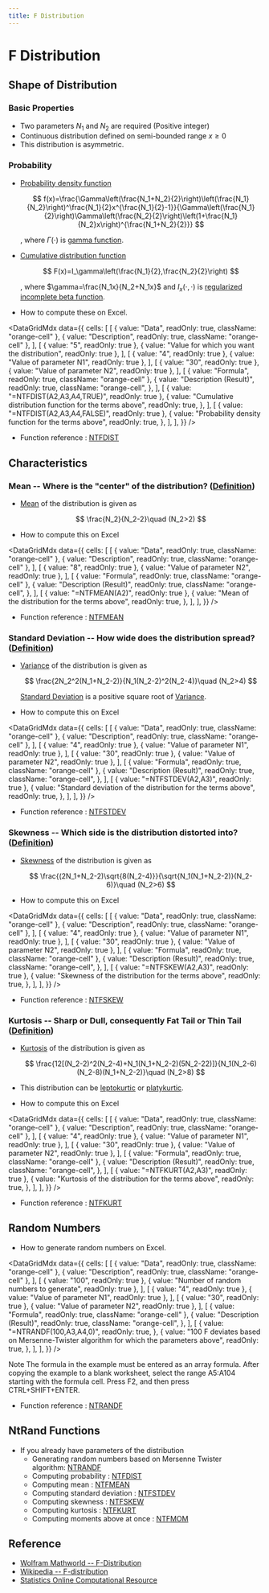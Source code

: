 ```yaml
---
title: F Distribution
---
```



# F Distribution

## Shape of Distribution

### Basic Properties

- Two parameters $N_1$ and $N_2$ are required (Positive integer)
- Continuous distribution defined on semi-bounded range $x \geq 0$
- This distribution is asymmetric.

### Probability

- [Probability density function](/docs/glossary#probability-density-function)

  $$
  f(x)=\frac{\Gamma\left(\frac{N_1+N_2}{2}\right)\left(\frac{N_1}{N_2}\right)^\frac{N_1}{2}x^{\frac{N_1}{2}-1}}{\Gamma\left(\frac{N_1}{2}\right)\Gamma\left(\frac{N_2}{2}\right)\left(1+\frac{N_1}{N_2}x\right)^{\frac{N_1+N_2}{2}}}
  $$

  , where $\Gamma(\cdot)$ is [gamma function](/docs/glossary#gamma-function).

- [Cumulative distribution function](/docs/glossary#cumulative-distribution-function)

  $$
  F(x)=I_\gamma\left(\frac{N_1}{2},\frac{N_2}{2}\right)
  $$

  , where $\gamma=\frac{N_1x}{N_2+N_1x}$ and $I_{x}(\cdot,\cdot)$ is [regularized incomplete beta function](/docs/glossary#regularized-incomplete-beta-function).

- How to compute these on Excel.

<DataGridMdx
  data={{
    cells: [
      [
        { value: "Data", readOnly: true, className: "orange-cell" },
        { value: "Description", readOnly: true, className: "orange-cell" },
      ],
      [
        { value: "5", readOnly: true },
        { value: "Value for which you want the distribution", readOnly: true },
      ],
      [
        { value: "4", readOnly: true },
        { value: "Value of parameter N1", readOnly: true },
      ],
      [
        { value: "30", readOnly: true },
        { value: "Value of parameter N2", readOnly: true },
      ],
      [
        { value: "Formula", readOnly: true, className: "orange-cell" },
        {
          value: "Description (Result)",
          readOnly: true,
          className: "orange-cell",
        },
      ],
      [
        { value: "=NTFDIST(A2,A3,A4,TRUE)", readOnly: true },
        {
          value: "Cumulative distribution function for the terms above",
          readOnly: true,
        },
      ],
      [
        { value: "=NTFDIST(A2,A3,A4,FALSE)", readOnly: true },
        {
          value: "Probability density function for the terms above",
          readOnly: true,
        },
      ],
    ],
  }}
/>

- Function reference : [NTFDIST](../03-function-reference/02-distribution-functions/024-ntfdist.mdx)

## Characteristics

### Mean -- Where is the "center" of the distribution? ([Definition](/docs/glossary#mean))

- [Mean](/docs/glossary#mean) of the distribution is given as

  $$
  \frac{N_2}{N_2-2}\quad (N_2>2)
  $$

- How to compute this on Excel

<DataGridMdx
  data={{
    cells: [
      [
        { value: "Data", readOnly: true, className: "orange-cell" },
        { value: "Description", readOnly: true, className: "orange-cell" },
      ],
      [
        { value: "8", readOnly: true },
        { value: "Value of parameter N2", readOnly: true },
      ],
      [
        { value: "Formula", readOnly: true, className: "orange-cell" },
        {
          value: "Description (Result)",
          readOnly: true,
          className: "orange-cell",
        },
      ],
      [
        { value: "=NTFMEAN(A2)", readOnly: true },
        {
          value: "Mean of the distribution for the terms above",
          readOnly: true,
        },
      ],
    ],
  }}
/>

- Function reference : [NTFMEAN](../03-function-reference/02-distribution-functions/027-ntfmean.mdx)

### Standard Deviation -- How wide does the distribution spread? ([Definition](/docs/glossary#standard-deviation))

- [Variance](/docs/glossary#variance) of the distribution is given as

  $$
  \frac{2N_2^2(N_1+N_2-2)}{N_1(N_2-2)^2(N_2-4)}\quad (N_2>4)
  $$

  [Standard Deviation](/docs/glossary#standard-deviation) is a positive square root of [Variance](/docs/glossary#variance).

- How to compute this on Excel

<DataGridMdx
  data={{
    cells: [
      [
        { value: "Data", readOnly: true, className: "orange-cell" },
        { value: "Description", readOnly: true, className: "orange-cell" },
      ],
      [
        { value: "4", readOnly: true },
        { value: "Value of parameter N1", readOnly: true },
      ],
      [
        { value: "30", readOnly: true },
        { value: "Value of parameter N2", readOnly: true },
      ],
      [
        { value: "Formula", readOnly: true, className: "orange-cell" },
        {
          value: "Description (Result)",
          readOnly: true,
          className: "orange-cell",
        },
      ],
      [
        { value: "=NTFSTDEV(A2,A3)", readOnly: true },
        {
          value: "Standard deviation of the distribution for the terms above",
          readOnly: true,
        },
      ],
    ],
  }}
/>

- Function reference : [NTFSTDEV](../03-function-reference/02-distribution-functions/030-ntfstdev.mdx)

### Skewness -- Which side is the distribution distorted into? ([Definition](/docs/glossary#skewness))

- [Skewness](https://www.ntrand.com/glossary/#local_skew) of the distribution is given as

  $$
  \frac{(2N_1+N_2-2)\sqrt{8(N_2-4)}}{\sqrt{N_1(N_1+N_2-2)}(N_2-6)}\quad (N_2>6)
  $$

- How to compute this on Excel

<DataGridMdx
  data={{
    cells: [
      [
        { value: "Data", readOnly: true, className: "orange-cell" },
        { value: "Description", readOnly: true, className: "orange-cell" },
      ],
      [
        { value: "4", readOnly: true },
        { value: "Value of parameter N1", readOnly: true },
      ],
      [
        { value: "30", readOnly: true },
        { value: "Value of parameter N2", readOnly: true },
      ],
      [
        { value: "Formula", readOnly: true, className: "orange-cell" },
        {
          value: "Description (Result)",
          readOnly: true,
          className: "orange-cell",
        },
      ],
      [
        { value: "=NTFSKEW(A2,A3)", readOnly: true },
        {
          value: "Skewness of the distribution for the terms above",
          readOnly: true,
        },
      ],
    ],
  }}
/>

- Function reference : [NTFSKEW](../03-function-reference/02-distribution-functions/029-ntfskew.mdx)

### Kurtosis -- Sharp or Dull, consequently Fat Tail or Thin Tail ([Definition](/docs/glossary#kurtosis))

- [Kurtosis](/docs/glossary#kurtosis) of the distribution is given as

  $$
  \frac{12[(N_2-2)^2(N_2-4)+N_1(N_1+N_2-2)(5N_2-22)]}{N_1(N_2-6)(N_2-8)(N_1+N_2-2)}\quad (N_2>8)
  $$

- This distribution can be [leptokurtic](https://www.ntrand.com/glossary/#local_leptokurtic) or [platykurtic](/docs/glossary#platykurtic).
- How to compute this on Excel

<DataGridMdx
  data={{
    cells: [
      [
        { value: "Data", readOnly: true, className: "orange-cell" },
        { value: "Description", readOnly: true, className: "orange-cell" },
      ],
      [
        { value: "4", readOnly: true },
        { value: "Value of parameter N1", readOnly: true },
      ],
      [
        { value: "30", readOnly: true },
        { value: "Value of parameter N2", readOnly: true },
      ],
      [
        { value: "Formula", readOnly: true, className: "orange-cell" },
        {
          value: "Description (Result)",
          readOnly: true,
          className: "orange-cell",
        },
      ],
      [
        { value: "=NTFKURT(A2,A3)", readOnly: true },
        {
          value: "Kurtosis of the distribution for the terms above",
          readOnly: true,
        },
      ],
    ],
  }}
/>

- Function reference : [NTFKURT](../03-function-reference/02-distribution-functions/026-ntfkurt.mdx)

## Random Numbers

- How to generate random numbers on Excel.

<DataGridMdx
  data={{
    cells: [
      [
        { value: "Data", readOnly: true, className: "orange-cell" },
        { value: "Description", readOnly: true, className: "orange-cell" },
      ],
      [
        { value: "100", readOnly: true },
        { value: "Number of random numbers to generate", readOnly: true },
      ],
      [
        { value: "4", readOnly: true },
        { value: "Value of parameter N1", readOnly: true },
      ],
      [
        { value: "30", readOnly: true },
        { value: "Value of parameter N2", readOnly: true },
      ],
      [
        { value: "Formula", readOnly: true, className: "orange-cell" },
        {
          value: "Description (Result)",
          readOnly: true,
          className: "orange-cell",
        },
      ],
      [
        {
          value: "=NTRANDF(100,A3,A4,0)",
          readOnly: true,
        },
        {
          value:
            "100 F deviates based on Mersenne-Twister algorithm for which the parameters above",
          readOnly: true,
        },
      ],
    ],
  }}
/>

Note The formula in the example must be entered as an array formula. After copying the example to a blank worksheet, select the range A5:A104 starting with the formula cell. Press F2, and then press CTRL+SHIFT+ENTER.

- Function reference : [NTRANDF](../03-function-reference/01-random-numbers/01-single-series/05-ntrandf.mdx)

## NtRand Functions

- If you already have parameters of the distribution
  - Generating random numbers based on Mersenne Twister algorithm: [NTRANDF](../03-function-reference/01-random-numbers/01-single-series/05-ntrandf.mdx)
  - Computing probability : [NTFDIST](../03-function-reference/02-distribution-functions/024-ntfdist.mdx)
  - Computing mean : [NTFMEAN](../03-function-reference/02-distribution-functions/027-ntfmean.mdx)
  - Computing standard deviation : [NTFSTDEV](../03-function-reference/02-distribution-functions/029-ntfskew.mdx)
  - Computing skewness : [NTFSKEW](../03-function-reference/02-distribution-functions/029-ntfskew.mdx)
  - Computing kurtosis : [NTFKURT](../03-function-reference/02-distribution-functions/026-ntfkurt.mdx)
  - Computing moments above at once : [NTFMOM](../03-function-reference/02-distribution-functions/028-ntfmom.mdx)

## Reference

- [Wolfram Mathworld -- F-Distribution](http://mathworld.wolfram.com/F-Distribution.html)
- [Wikipedia -- F-distribution](http://en.wikipedia.org/wiki/F-distribution)
- [Statistics Online Computational Resource](http://www.socr.ucla.edu/htmls/SOCR_Distributions.html)
